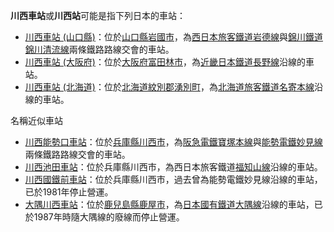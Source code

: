 '''川西車站'''或'''川西站'''可能是指下列日本的車站：

* [[川西車站_(山口縣)|川西車站 (山口縣)]]：位於[[山口縣|山口縣]][[岩國市|岩國市]]，為[[西日本旅客鐵道|西日本旅客鐵道]][[岩德線|岩德線]]與[[錦川鐵道|錦川鐵道]][[錦川清流線|錦川清流線]]兩條鐵路路線交會的車站。
* [[川西車站_(大阪府)|川西車站 (大阪府)]]：位於[[大阪府|大阪府]][[富田林市|富田林市]]，為[[近畿日本鐵道|近畿日本鐵道]][[長野線_(近畿日本鐵道)|長野線]]沿線的車站。
* [[川西車站_(北海道)|川西車站 (北海道)]]：位於[[北海道|北海道]][[紋別郡|紋別郡]][[湧別町|湧別町]]，為[[北海道旅客鐵道|北海道旅客鐵道]][[名寄本線|名寄本線]]沿線的車站。

; 名稱近似車站
* [[川西能勢口車站|川西能勢口車站]]：位於[[兵庫縣|兵庫縣]][[川西市|川西市]]，為[[阪急電鐵|阪急電鐵]][[寶塚本線|寶塚本線]]與[[能勢電鐵|能勢電鐵]][[妙見線|妙見線]]兩條鐵路路線交會的車站。
* [[川西池田車站|川西池田車站]]：位於兵庫縣川西市，為西日本旅客鐵道[[福知山線|福知山線]]沿線的車站。
* [[川西國鐵前車站|川西國鐵前車站]]：位於兵庫縣川西市，過去曾為能勢電鐵妙見線沿線的車站，已於1981年停止營運。
* [[大隅川西車站|大隅川西車站]]：位於[[鹿兒島縣|鹿兒島縣]][[鹿屋市|鹿屋市]]，為[[日本國有鐵道|日本國有鐵道]][[大隅線|大隅線]]沿線的車站，已於1987年時隨大隅線的廢線而停止營運。

{{disambig|cat=四字車站名消歧義}}